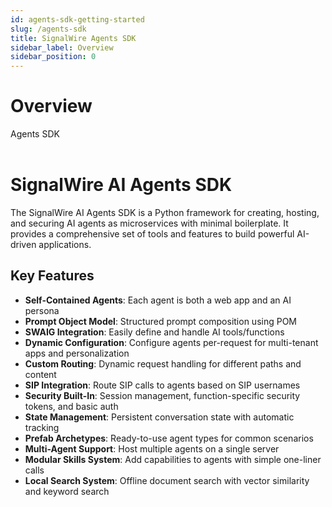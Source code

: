 ```yaml
---
id: agents-sdk-getting-started
slug: /agents-sdk
title: SignalWire Agents SDK
sidebar_label: Overview
sidebar_position: 0
---
```


# Overview

<Subtitle>Agents SDK</Subtitle><br/><br/>
# SignalWire AI Agents SDK

The SignalWire AI Agents SDK is a Python framework for creating, hosting, and securing AI agents as microservices with minimal boilerplate. It provides a comprehensive set of tools and features to build powerful AI-driven applications.

## Key Features

- **Self-Contained Agents**: Each agent is both a web app and an AI persona
- **Prompt Object Model**: Structured prompt composition using POM
- **SWAIG Integration**: Easily define and handle AI tools/functions
- **Dynamic Configuration**: Configure agents per-request for multi-tenant apps and personalization
- **Custom Routing**: Dynamic request handling for different paths and content
- **SIP Integration**: Route SIP calls to agents based on SIP usernames
- **Security Built-In**: Session management, function-specific security tokens, and basic auth
- **State Management**: Persistent conversation state with automatic tracking
- **Prefab Archetypes**: Ready-to-use agent types for common scenarios
- **Multi-Agent Support**: Host multiple agents on a single server
- **Modular Skills System**: Add capabilities to agents with simple one-liner calls
- **Local Search System**: Offline document search with vector similarity and keyword search

